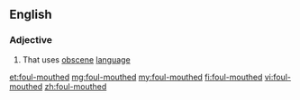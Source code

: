 ==English==

===Adjective===
{{en-adj|head=[[foul]]-[[mouth]]ed}}

# That uses [[obscene]] [[language]]

[[et:foul-mouthed]]
[[mg:foul-mouthed]]
[[my:foul-mouthed]]
[[fi:foul-mouthed]]
[[vi:foul-mouthed]]
[[zh:foul-mouthed]]